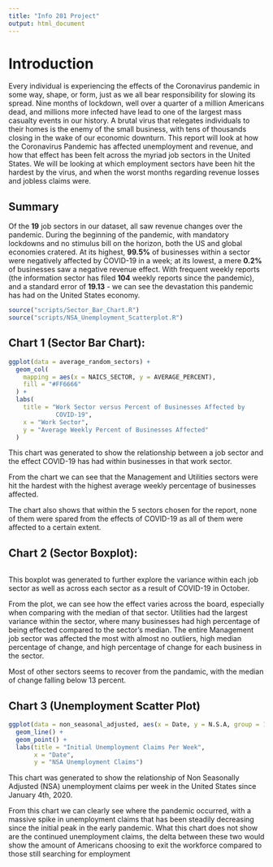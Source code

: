 ```yaml
---
title: "Info 201 Project"
output: html_document
---
```


# Introduction 

Every individual is experiencing the effects of the Coronavirus pandemic in some
way, shape, or form, just as we all bear responsibility for slowing its spread. 
Nine months of lockdown, well over a quarter of a million Americans dead, and 
millions more infected have lead to one of the largest mass casualty events in 
our history. A brutal virus that relegates individuals to their homes is the 
enemy of the small business, with tens of thousands closing in the wake of our 
economic downturn. This report will look at how the Coronavirus Pandemic has 
affected unemployment and revenue, and how that effect has been felt across the
myriad job sectors in the United States. We will be looking at which employment
sectors have been hit the hardest by the virus, and when the worst months
regarding revenue losses and jobless claims were. 

## Summary 

Of the **19** job sectors in our dataset, all saw revenue changes over the 
pandemic. During the beginning of the pandemic, with mandatory lockdowns and no 
stimulus bill on the horizon, both the US and global economies cratered. At its 
highest, **99.5%** of businesses within a sector were negatively affected by
COVID-19 in a week; at its lowest, a mere **0.2%** of businesses saw a negative 
revenue effect. With frequent weekly reports (the information sector has filed
**104** weekly reports since the pandemic), and a standard error of **19.13**
- we can see the devastation this pandemic has had on the United States economy.

```r
source("scripts/Sector_Bar_Chart.R")
source("scripts/NSA_Unemployment_Scatterplot.R")
```

## Chart 1 (Sector Bar Chart): 
``` r
ggplot(data = average_random_sectors) +
  geom_col(
    mapping = aes(x = NAICS_SECTOR, y = AVERAGE_PERCENT),
    fill = "#FF6666"
  ) +
  labs(
    title = "Work Sector versus Percent of Businesses Affected by
             COVID-19",
    x = "Work Sector",
    y = "Average Weekly Percent of Businesses Affected"
  )
```

This chart was generated to show the relationship between a job sector and the
effect COVID-19 has had within businesses in that work sector. 

From the chart we can see that the Management and Utilities sectors were hit
the hardest with the highest average weekly percentage of businesses affected.

The chart also shows that within the 5 sectors chosen for the report, none of
them were spared from the effects of COVID-19 as all of them were affected to
a certain extent.

## Chart 2 (Sector Boxplot): 
``` 
```

This boxplot was generated to further explore the variance within each job 
sector as well as across each sector as a result of COVID-19 in October.

From the plot, we can see how the effect varies across the board, especially
when comparing with the median of that sector. Utilities had the largest
variance within the sector, where many businesses had high percentage of being
effected compared to the sector's median. The entire Management job sector was
affected the most with almost no outliers, high median percentage of change,
and high percentage of change for each business in the sector.

Most of other sectors seems to recover from the pandamic, with the median of 
change falling below 13 percent.

## Chart 3 (Unemployment Scatter Plot)
```r
ggplot(data = non_seasonal_adjusted, aes(x = Date, y = N.S.A, group = 1)) +
  geom_line() +
  geom_point() +
  labs(title = "Initial Unemployment Claims Per Week",
       x = "Date",
       y = "NSA Unemployment Claims")
```

This chart was generated to show the relationship of Non Seasonally Adjusted
(NSA) unemployment claims per week in the United States since January 4th,
2020.

From this chart we can clearly see where the pandemic occurred, with a massive 
spike in unemployment claims that has been steadily decreasing since the initial
peak in the early pandemic. What this chart does not show are the continued
unemployment claims, the delta between these two would show the amount of 
Americans choosing to exit the workforce compared to those still searching for
employment

